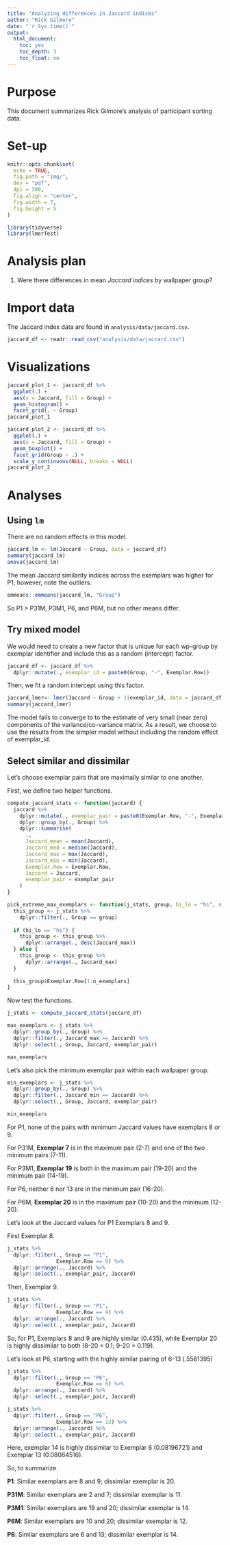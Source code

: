 ```yaml
---
title: "Analyzing differences in Jaccard indices"
author: "Rick Gilmore"
date: "`r Sys.time()`"
output: 
  html_document:
    toc: yes
    toc_depth: 3
    toc_float: no
---
```



# Purpose

This document summarizes Rick Gilmore's analysis of participant sorting data.

# Set-up

```r
knitr::opts_chunk$set(
  echo = TRUE,
  fig.path = "img/",
  dev = "pdf",
  dpi = 300,
  fig.align = "center",
  fig.width = 7,
  fig.height = 5
)

library(tidyverse)
library(lmerTest)
```

# Analysis plan

1. Were there differences in mean *Jaccard indices* by wallpaper group?

# Import data

The Jaccard index data are found in `analysis/data/jaccard.csv`.

```r
jaccard_df <- readr::read_csv("analysis/data/jaccard.csv")
```

# Visualizations

```r
jaccard_plot_1 <- jaccard_df %>%
  ggplot(.) +
  aes(x = Jaccard, fill = Group) +
  geom_histogram() +
  facet_grid(. ~ Group)
jaccard_plot_1
```

```r
jaccard_plot_2 <- jaccard_df %>%
  ggplot(.) +
  aes(x = Jaccard, fill = Group) +
  geom_boxplot() +
  facet_grid(Group ~ .) +
  scale_y_continuous(NULL, breaks = NULL)
jaccard_plot_2
```

# Analyses

## Using `lm`

There are no random effects in this model.

```r
jaccard_lm <- lm(Jaccard ~ Group, data = jaccard_df)
summary(jaccard_lm)
anova(jaccard_lm)
```

The mean Jaccard similarity indices across the exemplars was higher for P1; however, note the outliers.

```r
emmeans::emmeans(jaccard_lm, "Group")
```
So P1 > P31M, P3M1, P6, and P6M, but no other means differ.

## Try mixed model

We would need to create a new factor that is unique for each wp-group by exemplar identifier and include this as a random (intercept) factor.

```r
jaccard_df <- jaccard_df %>%
  dplyr::mutate(., exemplar_id = paste0(Group, "-", Exemplar.Row))
```

Then, we fit a random intercept using this factor.

```r
jaccard_lmer<- lmer(Jaccard ~ Group + 1|exemplar_id, data = jaccard_df)
summary(jaccard_lmer)
```

The model fails to converge to to the estimate of very small (near zero) components of the variance/co-variance matrix. As a result, we choose to use the results from the simpler model without including the random effect of exemplar_id.

## Select similar and dissimilar 

Let's choose exemplar pairs that are maximally similar to one another.

First, we define two helper functions.

```r
compute_jaccard_stats <- function(jaccard) {
  jaccard %>%
    dplyr::mutate(., exemplar_pair = paste0(Exemplar.Row, "-", Exemplar.Col)) %>%
    dplyr::group_by(., Group) %>%
    dplyr::summarise(
      .,
      Jaccard_mean = mean(Jaccard),
      Jaccard_med = median(Jaccard),
      Jaccard_max = max(Jaccard),
      Jaccard_min = min(Jaccard),
      Exemplar.Row = Exemplar.Row,
      Jaccard = Jaccard,
      exemplar_pair = exemplar_pair
    )
}

pick_extreme_max_exemplars <- function(j_stats, group, hi_lo = "hi", n_exemplars = 1) {
  this_group <- j_stats %>%
    dplyr::filter(., Group == group)
  
  if (hi_lo == "hi") {
    this_group <- this_group %>%
      dplyr::arrange(., desc(Jaccard_max))
  } else {
    this_group <- this_group %>%
      dplyr::arrange(., Jaccard_max)
  }
  
  this_group$Exemplar.Row[1:n_exemplars]
}
```

Now test the functions.

```r
j_stats <- compute_jaccard_stats(jaccard_df)

max_exemplars <- j_stats %>%
  dplyr::group_by(., Group) %>%
  dplyr::filter(., Jaccard_max == Jaccard) %>%
  dplyr::select(., Group, Jaccard, exemplar_pair)

max_exemplars
```

Let's also pick the minimum exemplar pair within each wallpaper group.

```r
min_exemplars <- j_stats %>%
  dplyr::group_by(., Group) %>%
  dplyr::filter(., Jaccard_min == Jaccard) %>%
  dplyr::select(., Group, Jaccard, exemplar_pair)

min_exemplars
```

For P1, none of the pairs with minimum Jaccard values have exemplars 8 or 9.

For P31M, **Exemplar 7** is in the maximum pair (2-7) and one of the two minimum pairs (7-11).

For P3M1, **Exemplar 19** is both in the maximum pair (19-20) and the minimum pair (14-19).

For P6, neither 6 nor 13 are in the minimum pair (16-20).

For P6M, **Exemplar 20** is in the maximum pair (10-20) and the minimum (12-20).

Let's look at the Jaccard values for P1 Exemplars 8 and 9.

First Exemplar 8.

```r
j_stats %>%
  dplyr::filter(., Group == "P1",
                Exemplar.Row == 8) %>%
  dplyr::arrange(., Jaccard) %>%
  dplyr::select(., exemplar_pair, Jaccard)
```

Then, Exemplar 9. 

```r
j_stats %>%
  dplyr::filter(., Group == "P1",
                Exemplar.Row == 9) %>%
  dplyr::arrange(., Jaccard) %>%
  dplyr::select(., exemplar_pair, Jaccard)
```

So, for P1, Exemplars 8 and 9 are highly similar (0.435), while Exemplar 20 is highly dissimilar to both (8-20 = 0.1; 9-20 = 0.119).

Let's look at P6, starting with the highly similar pairing of 6-13 (.5581395)

```r
j_stats %>%
  dplyr::filter(., Group == "P6",
                Exemplar.Row == 6) %>%
  dplyr::arrange(., Jaccard) %>%
  dplyr::select(., exemplar_pair, Jaccard)
```

```r
j_stats %>%
  dplyr::filter(., Group == "P6",
                Exemplar.Row == 13) %>%
  dplyr::arrange(., Jaccard) %>%
  dplyr::select(., exemplar_pair, Jaccard)
```

Here, exemplar 14 is highly dissimilar to Exemplar 6 (0.08196721) and Exemplar 13 (0.08064516).

So, to summarize.

**P1**: Similar exemplars are 8 and 9; dissimilar exemplar is 20.

**P31M**: Similar exemplars are 2 and 7; dissimilar exemplar is 11.

**P3M1**: Similar exemplars are 19 and 20; dissimilar exemplar is 14.

**P6M**: Similar exemplars are 10 and 20; dissimilar exemplar is 12.

**P6**: Similar exemplars are 6 and 13; dissimilar exemplar is 14.